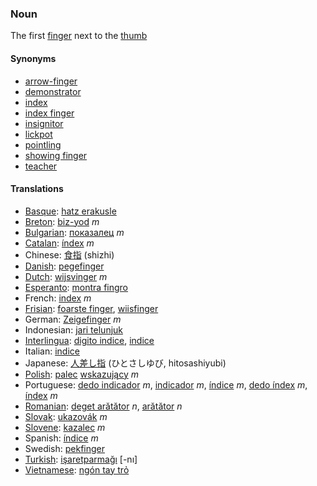 ===Noun===

The first [[finger]] next to the [[thumb]]
====Synonyms====
*[[arrow-finger]]
*[[demonstrator]]
*[[index]]
*[[index finger]]
*[[insignitor]]
*[[lickpot]]
*[[pointling]]
*[[showing finger]]
*[[teacher]]

====Translations====
*[[Basque]]: [[hatz erakusle]]
*[[Breton]]: [[biz-yod]] ''m''
*[[Bulgarian]]: [[показалец]] ''m''
*[[Catalan]]: [[índex]] ''m''
*Chinese: [[食指]] (shizhi)
*[[Danish]]: [[pegefinger]]
*[[Dutch]]: [[wijsvinger]] ''m''
*[[Esperanto]]: [[montra fingro]]
*French: [[index]] ''m''
*[[Frisian]]: [[foarste finger]], [[wiisfinger]]
*German: [[Zeigefinger]] ''m''
*Indonesian: [[jari telunjuk]]
*[[Interlingua]]: [[digito indice]], [[indice]]
*Italian: [[indice]]
*Japanese: [[人差し指]] (ひとさしゆび, hitosashiyubi)
*[[Polish]]: [[palec]] [[wskazujący]] ''m''
*Portuguese: [[dedo indicador]] ''m'', [[indicador]] ''m'', [[índice]] ''m'', [[dedo índex]] ''m'', [[índex]] ''m''
*[[Romanian]]: [[deget arătător]] ''n'', [[arătător]] ''n''
*[[Slovak]]: [[ukazovák]] ''m''
*[[Slovene]]: [[kazalec]] ''m''
*Spanish: [[índice]] ''m''
*Swedish: [[pekfinger]]
*[[Turkish]]: [[işaretparmağı]] [-nı]
*[[Vietnamese]]: [[ngón tay trỏ]]